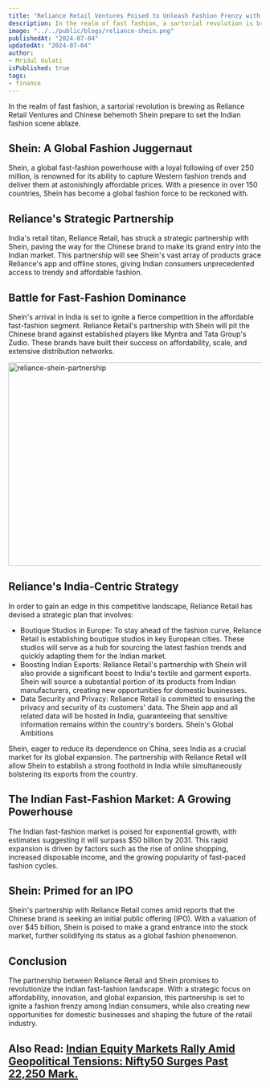 ```yaml
---
title: "Reliance Retail Ventures Poised to Unleash Fashion Frenzy with Shein Partnership"
description: In the realm of fast fashion, a sartorial revolution is brewing as Reliance Retail Ventures and Chinese behemoth Shein prepare to set the Indian fashion scene ablaze.
image: "../../public/blogs/reliance-shein.png"
publishedAt: "2024-07-04"
updatedAt: "2024-07-04"
author: 
- Mridul Gulati
isPublished: true
tags: 
- finance
---
```


In the realm of fast fashion, a sartorial revolution is brewing as Reliance Retail Ventures and Chinese behemoth Shein prepare to set the Indian fashion scene ablaze.

## Shein: A Global Fashion Juggernaut

Shein, a global fast-fashion powerhouse with a loyal following of over 250 million, is renowned for its ability to capture Western fashion trends and deliver them at astonishingly affordable prices. With a presence in over 150 countries, Shein has become a global fashion force to be reckoned with.

## Reliance's Strategic Partnership

India's retail titan, Reliance Retail, has struck a strategic partnership with Shein, paving the way for the Chinese brand to make its grand entry into the Indian market. This partnership will see Shein's vast array of products grace Reliance's app and offline stores, giving Indian consumers unprecedented access to trendy and affordable fashion.

## Battle for Fast-Fashion Dominance

Shein's arrival in India is set to ignite a fierce competition in the affordable fast-fashion segment. Reliance Retail's partnership with Shein will pit the Chinese brand against established players like Myntra and Tata Group's Zudio. These brands have built their success on affordability, scale, and extensive distribution networks.

<Image
  src="/blogs/shein.png"
  width="718"
  height="404"
  alt="reliance-shein-partnership"
  sizes="100vw"
/>

## Reliance's India-Centric Strategy

In order to gain an edge in this competitive landscape, Reliance Retail has devised a strategic plan that involves:

* Boutique Studios in Europe: To stay ahead of the fashion curve, Reliance Retail is establishing boutique studios in key European cities. These studios will serve as a hub for sourcing the latest fashion trends and quickly adapting them for the Indian market.
* Boosting Indian Exports: Reliance Retail's partnership with Shein will also provide a significant boost to India's textile and garment exports. Shein will source a substantial portion of its products from Indian manufacturers, creating new opportunities for domestic businesses.
* Data Security and Privacy: Reliance Retail is committed to ensuring the privacy and security of its customers' data. The Shein app and all related data will be hosted in India, guaranteeing that sensitive information remains within the country's borders.
Shein's Global Ambitions

Shein, eager to reduce its dependence on China, sees India as a crucial market for its global expansion. The partnership with Reliance Retail will allow Shein to establish a strong foothold in India while simultaneously bolstering its exports from the country.

## The Indian Fast-Fashion Market: A Growing Powerhouse

The Indian fast-fashion market is poised for exponential growth, with estimates suggesting it will surpass $50 billion by 2031. This rapid expansion is driven by factors such as the rise of online shopping, increased disposable income, and the growing popularity of fast-paced fashion cycles.

## Shein: Primed for an IPO

Shein's partnership with Reliance Retail comes amid reports that the Chinese brand is seeking an initial public offering (IPO). With a valuation of over $45 billion, Shein is poised to make a grand entrance into the stock market, further solidifying its status as a global fashion phenomenon.

## Conclusion

The partnership between Reliance Retail and Shein promises to revolutionize the Indian fast-fashion landscape. With a strategic focus on affordability, innovation, and global expansion, this partnership is set to ignite a fashion frenzy among Indian consumers, while also creating new opportunities for domestic businesses and shaping the future of the retail industry.

## Also Read: [Indian Equity Markets Rally Amid Geopolitical Tensions: Nifty50 Surges Past 22,250 Mark.](https://onlinekhabri.com/blog/indian-equity-markets-rally-amid-geopolitical-tensions-nifty50-surges-past-22250-mark)